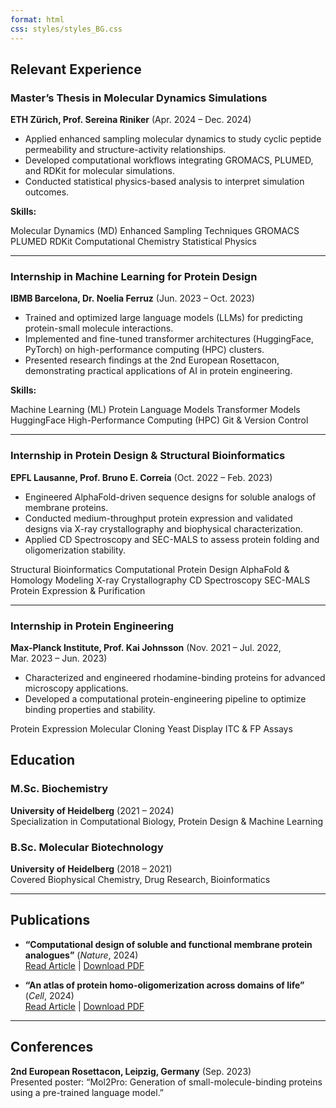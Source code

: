 ```yaml
---
format: html
css: styles/styles_BG.css
---
```


## Relevant Experience


### Master’s Thesis in Molecular Dynamics Simulations
**ETH Zürich, Prof. Sereina Riniker** (Apr. 2024 – Dec. 2024)  

- Applied enhanced sampling molecular dynamics to study cyclic peptide permeability and structure-activity relationships.  
- Developed computational workflows integrating GROMACS, PLUMED, and RDKit for molecular simulations.  
- Conducted statistical physics-based analysis to interpret simulation outcomes.  

**Skills:**  
<div class="skills-container">
  <span class="skill-block">Molecular Dynamics (MD)</span>
  <span class="skill-block">Enhanced Sampling Techniques</span>
  <span class="skill-block">GROMACS</span>
  <span class="skill-block">PLUMED</span>
  <span class="skill-block">RDKit</span>
  <span class="skill-block">Computational Chemistry</span>
  <span class="skill-block">Statistical Physics</span>
</div>


---

### Internship in Machine Learning for Protein Design
**IBMB Barcelona, Dr. Noelia Ferruz** (Jun. 2023 – Oct. 2023)  

- Trained and optimized large language models (LLMs) for predicting protein-small molecule interactions.  
- Implemented and fine-tuned transformer architectures (HuggingFace, PyTorch) on high-performance computing (HPC) clusters.  
- Presented research findings at the 2nd European Rosettacon, demonstrating practical applications of AI in protein engineering.  

**Skills:**  
<div class="skills-container">
  <span class="skill-block">Machine Learning (ML)</span>
  <span class="skill-block">Protein Language Models</span>
  <span class="skill-block">Transformer Models</span>
  <span class="skill-block">HuggingFace</span>
  <span class="skill-block">High-Performance Computing (HPC)</span>
  <span class="skill-block">Git & Version Control</span>
</div>


---

### Internship in Protein Design & Structural Bioinformatics
**EPFL Lausanne, Prof. Bruno E. Correia** (Oct. 2022 – Feb. 2023)  

- Engineered AlphaFold-driven sequence designs for soluble analogs of membrane proteins.  
- Conducted medium-throughput protein expression and validated designs via X-ray crystallography and biophysical characterization.  
- Applied CD Spectroscopy and SEC-MALS to assess protein folding and oligomerization stability.  

<div class="skills-container">
  <span class="skill-block">Structural Bioinformatics</span>
  <span class="skill-block">Computational Protein Design</span>
  <span class="skill-block">AlphaFold & Homology Modeling</span>
  <span class="skill-block">X-ray Crystallography</span>
  <span class="skill-block">CD Spectroscopy</span>
  <span class="skill-block">SEC-MALS</span>
  <span class="skill-block">Protein Expression & Purification</span>
</div>

---

### Internship in Protein Engineering
**Max-Planck Institute, Prof. Kai Johnsson** (Nov. 2021 – Jul. 2022, Mar. 2023 – Jun. 2023)  

- Characterized and engineered rhodamine-binding proteins for advanced microscopy applications.
- Developed a computational protein-engineering pipeline to optimize binding properties and stability.

<div class="skills-container">
  <span class="skill-block">Protein Expression</span>
  <span class="skill-block">Molecular Cloning</span>
  <span class="skill-block">Yeast Display</span>
  <span class="skill-block">ITC & FP Assays</span>
</div>



## Education


### M.Sc. Biochemistry
**University of Heidelberg** (2021 – 2024)  
Specialization in Computational Biology, Protein Design & Machine Learning  

### B.Sc. Molecular Biotechnology 
**University of Heidelberg** (2018 – 2021)  
Covered Biophysical Chemistry, Drug Research, Bioinformatics  

---

## Publications

- **"Computational design of soluble and functional membrane protein analogues"** (*Nature*, 2024)  
  [Read Article](https://doi.org/10.1038/s41586-024-07601-y) | [Download PDF](https://www.nature.com/articles/s41586-024-07601-y.pdf)  

- **"An atlas of protein homo-oligomerization across domains of life"** (*Cell*, 2024)  
  [Read Article](https://doi.org/10.1016/j.cell.2024.01.022) | [Download PDF](https://www.cell.com/cell/pdf/S0092-8674(24)00059-X.pdf)

---

## Conferences

**2nd European Rosettacon, Leipzig, Germany** (Sep. 2023)  
Presented poster: "Mol2Pro: Generation of small-molecule-binding proteins using a pre-trained language model."  

